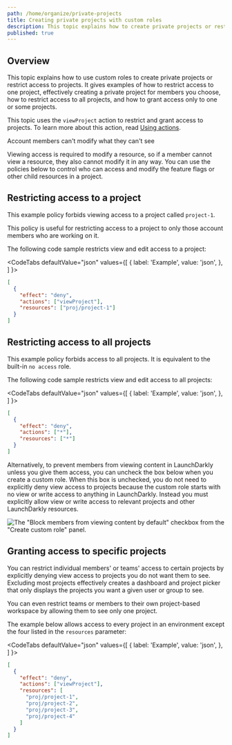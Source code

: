 ```yaml
---
path: /home/organize/private-projects
title: Creating private projects with custom roles
description: This topic explains how to create private projects or restrict access to projects. It uses the viewProject action to restrict and grant access to projects.
published: true
---
```


## Overview

This topic explains how to use custom roles to create private projects or restrict access to projects. It gives examples of how to restrict access to one project, effectively creating a private project for members you choose, how to restrict access to all projects, and how to grant access only to one or some projects.

This topic uses the `viewProject` action to restrict and grant access to projects. To learn more about this action, read [Using actions](/home/members/role-actions).


<Callout intent="info">
<CalloutTitle>Account members can't modify what they can't see</CalloutTitle>
<CalloutDescription>

Viewing access is required to modify a resource, so if a member cannot view a resource, they also cannot modify it in any way. You can use the policies below to control who can access and modify the feature flags or other child resources in a project.

</CalloutDescription>
</Callout>

## Restricting access to a project

This example policy forbids viewing access to a project called `project-1`.

This policy is useful for restricting access to a project to only those account members who are working on it.

The following code sample restricts view and edit access to a project:


<CodeTabs
  defaultValue="json"
  values={[
    { label: 'Example', value: 'json', },
  ]
}>

<CodeTabItem value="json">

```json
[
  {
    "effect": "deny",
    "actions": ["viewProject"],
    "resources": ["proj/project-1"]
  }
]
```

</CodeTabItem>
</CodeTabs>

## Restricting access to all projects

This example policy forbids access to all projects. It is equivalent to the built-in `no access` role.

The following code sample restricts view and edit access to all projects:

<CodeTabs
  defaultValue="json"
  values={[
    { label: 'Example', value: 'json', },
  ]
}>

<CodeTabItem value="json">

```json
[
  {
    "effect": "deny",
    "actions": ["*"],
    "resources": ["*"]
  }
]
```

</CodeTabItem>
</CodeTabs>

Alternatively, to prevent members from viewing content in LaunchDarkly unless you give them access, you can uncheck the box below when you create a custom role. When this box is unchecked, you do not need to explicitly deny view access to projects because the custom role starts with no view or write access to anything in LaunchDarkly. Instead you must explicitly allow view or write access to relevant projects and other LaunchDarkly resources.

![The "Block members from viewing content by default" checkbox from the "Create custom role" panel.](custom-role-create-block-content-view-checkbox.png)

## Granting access to specific projects

You can restrict individual members' or teams' access to certain projects by explicitly denying view access to projects you do not want them to see. Excluding most projects effectively creates a dashboard and project picker that only displays the projects you want a given user or group to see.

You can even restrict teams or members to their own project-based workspace by allowing them to see only one project.

The example below allows access to every project in an environment except the four listed in the `resources` parameter:


<CodeTabs
  defaultValue="json"
  values={[
    { label: 'Example', value: 'json', },
  ]
}>

<CodeTabItem value="json">

```json
[
  {
    "effect": "deny",
    "actions": ["viewProject"],
    "resources": [
      "proj/project-1",
      "proj/project-2",
      "proj/project-3",
      "proj/project-4"
    ]
  }
]
```

</CodeTabItem>
</CodeTabs>
